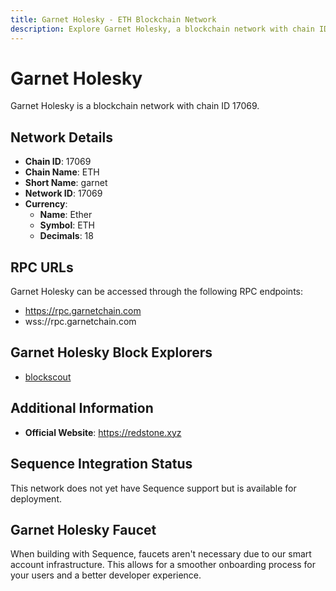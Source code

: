 ```yaml
--- 
title: Garnet Holesky - ETH Blockchain Network
description: Explore Garnet Holesky, a blockchain network with chain ID 17069. Learn about its native currency, Ether, and how to interact with the network.
---
```


# Garnet Holesky

Garnet Holesky is a blockchain network with chain ID 17069.

## Network Details

- **Chain ID**: 17069
- **Chain Name**: ETH
- **Short Name**: garnet
- **Network ID**: 17069
- **Currency**: 
  - **Name**: Ether
  - **Symbol**: ETH
  - **Decimals**: 18

## RPC URLs

Garnet Holesky can be accessed through the following RPC endpoints:

- https://rpc.garnetchain.com
- wss://rpc.garnetchain.com

## Garnet Holesky Block Explorers

- [blockscout](https://explorer.garnetchain.com)

## Additional Information

- **Official Website**: https://redstone.xyz

## Sequence Integration Status

This network does not yet have Sequence support but is available for deployment.

## Garnet Holesky Faucet

When building with Sequence, faucets aren't necessary due to our smart account infrastructure. This allows for a smoother onboarding process for your users and a better developer experience.
